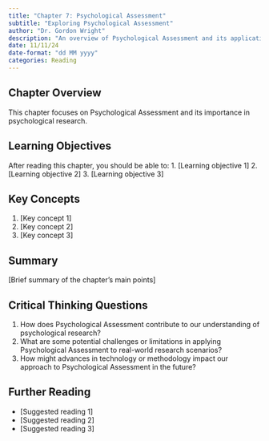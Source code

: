 ```yaml
---
title: "Chapter 7: Psychological Assessment"
subtitle: "Exploring Psychological Assessment"
author: "Dr. Gordon Wright"
description: "An overview of Psychological Assessment and its application in psychological research"
date: 11/11/24
date-format: "dd MM yyyy"
categories: Reading
---
```

## Chapter Overview
This chapter focuses on Psychological Assessment and its importance in psychological research.

## Learning Objectives
After reading this chapter, you should be able to:
1. [Learning objective 1]
2. [Learning objective 2]
3. [Learning objective 3]

## Key Concepts
1. [Key concept 1]
2. [Key concept 2]
3. [Key concept 3]

## Summary
[Brief summary of the chapter's main points]

## Critical Thinking Questions
1. How does Psychological Assessment contribute to our understanding of psychological research?
2. What are some potential challenges or limitations in applying Psychological Assessment to real-world research scenarios?
3. How might advances in technology or methodology impact our approach to Psychological Assessment in the future?

## Further Reading
- [Suggested reading 1]
- [Suggested reading 2]
- [Suggested reading 3]
